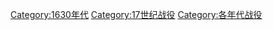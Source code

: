 [[Category:1630年代|Category:1630年代]]
[[Category:17世纪战役|Category:17世纪战役]]
[[Category:各年代战役|Category:各年代战役]]
